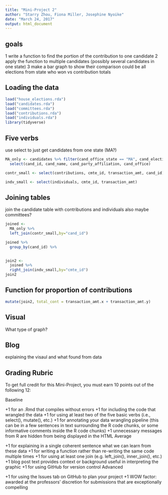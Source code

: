 ```yaml
---
title: "Mini-Project 2"
author: "Starry Zhou, Fiona Miller, Josephine Nyoike"
date: "March 24, 2017"
output: html_document
---
```


## goals
1 write a function to find the portion of the contribution to one candidate
2 apply the function to multiple candidates (possibly several candidates in one state)
3 make a bar graph to show their comparison
could be all elections from state
who won vs contribution totals

## Loading the data

```r
load("house_elections.rda")
load("candidates.rda")
load("committees.rda")
load("contributions.rda")
load("individuals.rda")
library(tidyverse)
```

## Five verbs
use select to just get candidates from one state (MA?)

```r

MA_only <- candidates %>% filter(cand_office_state == "MA", cand_election_yr== "2012") %>%
  select(cand_id, cand_name, cand_party_affiliation, cand_office)

contr_small <- select(contributions, cmte_id, transaction_amt, cand_id)

indv_small <- select(individuals, cmte_id, transaction_amt)
```


## Joining tables

join the candidate table with contributions and individuals also maybe committees?

```r
joined <- 
  MA_only %>%
  left_join(contr_small,by="cand_id")
```

```r
joined %>%
  group_by(cand_id) %>%
  
```


```r
join2 <- 
  joined %>%
  right_join(indv_small,by="cmte_id")
join2
```




## Function for proportion of contributions

```r
mutate(join2, total_cont = transaction_amt.x + transaction_amt.y)
```





## Visual


What type of graph?

## Blog

explaining the visaul and what found from data

## Grading Rubric

To get full credit for this Mini-Project, you must earn 10 points out of the following 12:

Baseline

+1 for an .Rmd that compiles without errors
+1 for including the code that wrangled the data
+1 for using at least two of the five basic verbs (i.e., select(), mutate(), etc.)
+1 for annotating your data wrangling pipeline (this can be in a few sentences in text surrounding the R code chunks, or some informative comments inside the R code chunks)
+1 unnecessary messages from R are hidden from being displayed in the HTML
Average

+1 for explaining in a single coherent sentence what we can learn from these data
+1 for writing a function rather than re-writing the same code multiple times
+1 for using at least one join (e.g. left_join(), inner_join(), etc.)
+1 blog post text provides context or background useful in interpreting the graphic
+1 for using GitHub for version control
Advanced

+1 for using the Issues tab on GitHub to plan your project
+1 WOW factor: awarded at the professors’ discretion for submissions that are exceptionally compelling